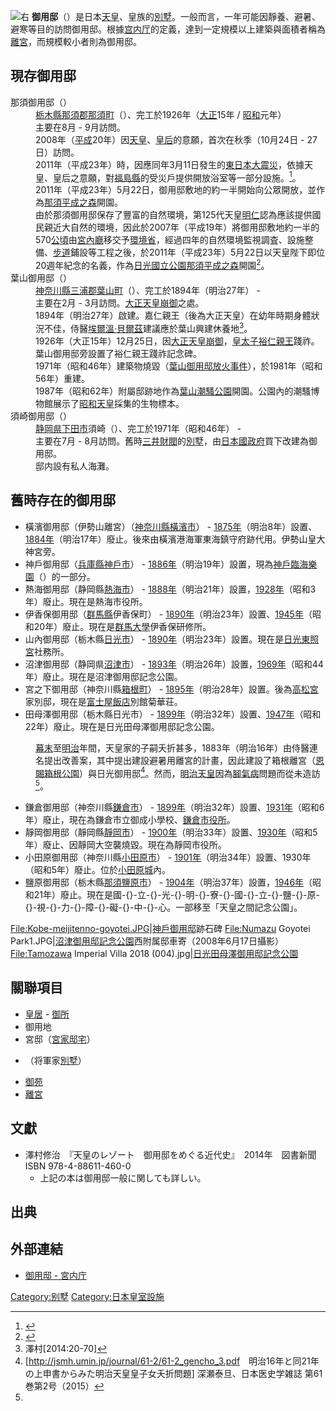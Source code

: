 [[File:Hayama_Shiosai_Park.jpg|右]]
'''御用邸'''（{{jpn|j=御用邸|hg=ごようてい|rm=Goyōtei|f=y}}）是日本[[天皇|天皇]]、皇族的[[度假房产|別墅]]。一般而言，一年可能因靜養、避暑、避寒等目的訪問御用邸。根據[[宫内厅|宫内厅]]的定義，達到一定規模以上建築與面積者稱為[[離宮|離宮]]，而規模較小者則為御用邸。

== 現存御用邸 ==
{{座標一覽}}

; 那須御用邸（{{jpn|j=那須御用邸|hg=なすごようてい|rm=Nasu-goyōtei|link=no}}）
: [[栃木縣|栃木縣]][[那須郡|那須郡]][[那須町|那須町]]（{{coord |37|5|16.7|N|140|1|25.2|E|name=那須御用邸}}）、完工於1926年（[[大正|大正]]15年 / [[昭和|昭和]]元年）
: 主要在8月 - 9月訪問。
: 2008年（[[平成|平成]]20年）因[[明仁|天皇]]、[[美智子上皇后|皇后]]的意願，首次在秋季（10月24日 - 27日）訪問。
: 2011年（平成23年）時，因應同年3月11日發生的[[東日本大震災|東日本大震災]]，依據天皇、皇后之意願，對[[福岛县|福島縣]]的受災戶提供開放浴室等一部分設施。<ref>{{Cite web |url=http://www.asahi.com/national/update/0325/TKY201103250533.html |title=asahi.com（朝日新聞社）：御用邸の風呂、被災者へ提供　眞子さまらタオル袋詰め - 社会 |access-date=2020-10-09 |archive-date=2011-03-27 |archive-url=https://web.archive.org/web/20110327091252/http://www.asahi.com/national/update/0325/TKY201103250533.html |dead-url=no }}</ref>。
: 2011年（平成23年）5月22日，御用邸敷地的約一半開始向公眾開放，並作為[[那須平成之森|那須平成之森]]開園。
: 由於那須御用邸保存了豐富的自然環境，第125代天皇[[明仁|明仁]]認為應該提供國民親近大自然的環境，因此於2007年（平成19年）將御用邸敷地約一半的570[[公顷|公頃]]由[[宫内厅|宮內廳]]移交予[[环境省|環境省]]，經過四年的自然環境監視調査、設施整備、[[人行道|步道]]鋪設等工程之後，於2011年（平成23年）5月22日以天皇陛下即位20週年紀念的名義，作為[[日光國立公園|日光國立公園]][[那須平成之森|那須平成之森]]開園<ref name="heiseinomori">{{Cite web |url=http://www.nasuheiseinomori.go.jp/parkguide-2 |title=那須平成の森　開園の経緯 |access-date=2020-10-09 |archive-date=2012-11-07 |archive-url=https://web.archive.org/web/20121107111220/http://www.nasuheiseinomori.go.jp/parkguide-2 |dead-url=yes }}</ref>。
; 葉山御用邸（{{jpn|j=葉山御用邸|hg=はやまごようてい|rm=Hayama-goyōtei|link=no}}）
: [[神奈川縣|神奈川縣]][[三浦郡|三浦郡]][[葉山町|葉山町]]（{{coord|35|15|40.7|N|139|34|41.4|E|name=葉山御用邸}}）、完工於1894年（明治27年） -
: 主要在2月 - 3月訪問。[[大正天皇|大正天皇]][[駕崩|崩御]]之處。
: 1894年（明治27年）啟建。嘉仁親王（後為大正天皇）在幼年時期身體狀況不佳，侍醫[[埃爾溫·貝爾茲|埃爾溫·貝爾茲]]建議應於葉山興建休養地<ref>澤村[2014:20-70]</ref>。
: 1926年（大正15年）12月25日，因[[大正天皇|大正天皇]][[駕崩|崩御]]，[[储君|皇太子]][[昭和天皇|裕仁親王]]踐祚。葉山御用邸旁設置了裕仁親王踐祚記念碑。
: 1971年（昭和46年）建築物燒毀（[[葉山御用邸放火事件|葉山御用邸放火事件]]），於1981年（昭和56年）重建。
: 1987年（昭和62年）附屬邸跡地作為[[葉山潮騷公園|葉山潮騷公園]]開園。公園內的潮騷博物館展示了[[昭和天皇|昭和天皇]]採集的生物標本。
; 須崎御用邸（{{jpn|j=須崎御用邸|hg=すざきごようてい|rm=Suzaki-goyōtei|link=no}}）
: [[靜岡縣|静岡県]][[下田市|下田市]]須崎（{{coord|34|40|6.9|N|138|58|32.1|E|name=須崎御用邸}}）、完工於1971年（昭和46年） -
: 主要在7月 - 8月訪問。舊時[[三井财阀|三井財閥]]的[[度假房产|別墅]]，由[[日本国政府|日本國政府]]買下改建為御用邸。
: 邸内設有私人海灘。

== 舊時存在的御用邸 ==

* 橫濱御用邸（伊勢山離宮）（[[神奈川縣|神奈川縣]][[横滨市|橫濱市]]） - [[1875年|1875年]]（明治8年）設置、[[1884年|1884年]]（明治17年）廢止。後來由橫濱港海軍東海鎮守府跡代用。伊勢山皇大神宮旁。
* 神戶御用邸（[[兵库县|兵庫縣]][[神户市|神戶市]]） - [[1886年|1886年]]（明治19年）設置，現為[[神戶臨海樂園|神戶臨海樂園]]（{{lang|ja|神戸ハーバーランド}}）的一部分。
* 熱海御用邸（静岡縣[[熱海市|熱海市]]） - [[1888年|1888年]]（明治21年）設置，[[1928年|1928年]]（昭和3年）廢止。現在是熱海市役所。
* 伊香保御用邸（[[群馬縣|群馬縣]]伊香保町） - [[1890年|1890年]]（明治23年）設置、[[1945年|1945年]]（昭和20年）廢止。現在是[[群馬大學|群馬大學]]伊香保研修所。
* 山內御用邸（栃木縣[[日光市|日光市]]） - [[1890年|1890年]]（明治23年）設置。現在是[[日光東照宮|日光東照宮]]社務所。
* 沼津御用邸（静岡県[[沼津市|沼津市]]） - [[1893年|1893年]]（明治26年）設置，[[1969年|1969年]]（昭和44年）廢止。現在是沼津御用邸記念公園。
* 宮之下御用邸（神奈川縣[[箱根町|箱根町]]） - [[1895年|1895年]]（明治28年）設置。後為[[高松宮|高松宮]]家別邸，現在是[[富士屋酒店|富士屋飯店]]別館菊華荘。
* 田母澤御用邸（栃木縣日光市） - [[1899年|1899年]]（明治32年）設置、[[1947年|1947年]]（昭和22年）廢止。現在是日光田母澤御用邸記念公園。

: [[幕末|幕末]]至[[明治|明治]]年間，天皇家的子嗣夭折甚多，1883年（明治16年）由侍醫連名提出改善案，其中提出建設避暑用離宮的計畫，因此建設了箱根離宮（[[恩賜箱根公園|恩賜箱根公園]]）與日光御用邸<ref name=fukase>[http://jsmh.umin.jp/journal/61-2/61-2_gencho_3.pdf　明治16年と同21年の上申書からみた明治天皇皇子女夭折問題] {{Wayback|url=http://jsmh.umin.jp/journal/61-2/61-2_gencho_3.pdf |date=20210704035708 }}深瀬泰旦、日本医史学雑誌 第61巻第2号（2015）</ref>。然而，[[明治天皇|明治天皇]]因為[[脚气病|腳氣病]]問題而從未造訪<ref name=fukase/>。

* 鎌倉御用邸（神奈川縣[[镰仓市|鎌倉市]]） - [[1899年|1899年]]（明治32年）設置、[[1931年|1931年]]（昭和6年）廢止，現在為鎌倉市立御成小學校、[[镰仓市|鎌倉市]][[地方政府大樓|役所]]。
* 靜岡御用邸（靜岡縣[[靜岡市|靜岡市]]） - [[1900年|1900年]]（明治33年）設置、[[1930年|1930年]]（昭和5年）廢止、因靜岡大空襲燒毀。現在為靜岡市役所。
* 小田原御用邸（神奈川縣[[小田原市|小田原市]]） - [[1901年|1901年]]（明治34年）設置、1930年（昭和5年）廢止。位於[[小田原城|小田原城]]內。
* 鹽原御用邸（栃木縣[[那須鹽原市|那須鹽原市]]） - [[1904年|1904年]]（明治37年）設置，[[1946年|1946年]]（昭和21年）廢止。現在是國-{}-立-{}-光-{}-明-{}-寮-{}-國-{}-立-{}-鹽-{}-原-{}-視-{}-力-{}-障-{}-礙-{}-中-{}-心。一部移至「天皇之間記念公園」。
<gallery>
File:Kobe-meijitenno-goyotei.JPG|[[神戸ハーバーランド|神戶御用邸]]跡石碑
File:Numazu Goyotei Park1.JPG|[[沼津御用邸記念公園|沼津御用邸記念公園]]西附属邸車寄（2008年6月17日攝影）
File:Tamozawa Imperial Villa 2018 (004).jpg|[[日光田母沢御用邸記念公園|日光田母澤御用邸記念公園]]
</gallery>

== 關聯項目 ==

* [[皇居|皇居]] - [[御所|御所]]
* 御用地
* 宮邸（[[宮家|宮家]][[住宅|邸宅]]）
* {{link-ja|御殿・御茶屋|御殿・御茶屋}}（将軍家[[度假房产|別墅]]）
* [[御苑|御苑]]
* [[離宮|離宮]]

== 文獻 ==

* 澤村修治　『天皇のレゾート　御用邸をめぐる近代史』　2014年　図書新聞 ISBN 978-4-88611-460-0
** 上記の本は御用邸一般に関しても詳しい。

== 出典 ==
{{Reflist|1}}

== 外部連結 ==

* [https://www.kunaicho.go.jp/about/shisetsu/kokyo/goyotei.html 御用邸 - 宮内庁] {{Wayback|url=https://www.kunaicho.go.jp/about/shisetsu/kokyo/goyotei.html |date=20220516043147 }}

{{天皇項目|state=expanded}}

[[Category:别墅|Category:别墅]]
[[Category:日本皇室設施|Category:日本皇室設施]]